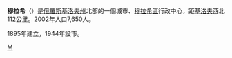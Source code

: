 {{coord|59|23|N|48|58|E|display=title}}
'''穆拉希'''（{{lang-ru|Мураши}}）是[[俄羅斯|俄羅斯]][[基洛夫州|基洛夫州]]北部的一個城市、[[穆拉希區|穆拉希區]]行政中心，距[[基洛夫_(基洛夫州)|基洛夫]]西北112公里。2002年人口7,650人。

1895年建立，1944年設市。

{{基洛夫州行政區劃}}
[[Category:基洛夫州城市|М]]
